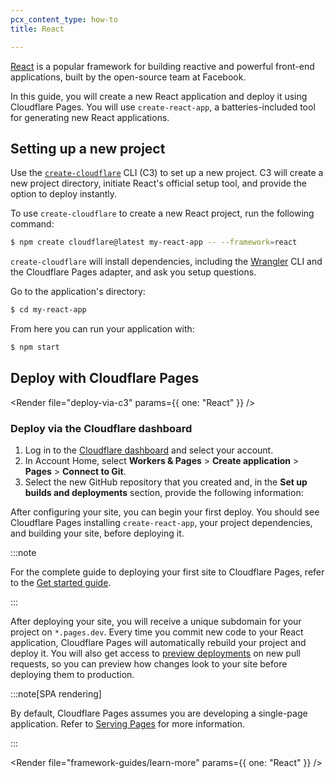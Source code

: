 ```yaml
---
pcx_content_type: how-to
title: React

---
```



[React](https://reactjs.org/) is a popular framework for building reactive and powerful front-end applications, built by the open-source team at Facebook.

In this guide, you will create a new React application and deploy it using Cloudflare Pages. You will use `create-react-app`, a batteries-included tool for generating new React applications.

## Setting up a new project

Use the [`create-cloudflare`](https://www.npmjs.com/package/create-cloudflare) CLI (C3) to set up a new project. C3 will create a new project directory, initiate React's official setup tool, and provide the option to deploy instantly.

To use `create-cloudflare` to create a new React project, run the following command:

```sh
$ npm create cloudflare@latest my-react-app -- --framework=react
```

`create-cloudflare` will install dependencies, including the [Wrangler](/workers/wrangler/install-and-update/#check-your-wrangler-version) CLI and the Cloudflare Pages adapter, and ask you setup questions.

Go to the application's directory:

```sh
$ cd my-react-app
```

From here you can run your application with:

```sh
$ npm start
```

<Render file="tutorials-before-you-start" />

<Render file="framework-guides/create-github-repository_no_init" />

## Deploy with Cloudflare Pages

<Render file="deploy-via-c3" params={{ one: "React" }} />

### Deploy via the Cloudflare dashboard

1. Log in to the [Cloudflare dashboard](https://dash.cloudflare.com/) and select your account.
2. In Account Home, select **Workers & Pages** > **Create application** > **Pages** > **Connect to Git**.
3. Select the new GitHub repository that you created and, in the **Set up builds and deployments** section, provide the following information:

<div>

<PagesBuildPreset framework="create-react-app" />

</div>

After configuring your site, you can begin your first deploy. You should see Cloudflare Pages installing `create-react-app`, your project dependencies, and building your site, before deploying it.

:::note


For the complete guide to deploying your first site to Cloudflare Pages, refer to the [Get started guide](/pages/get-started/).


:::

After deploying your site, you will receive a unique subdomain for your project on `*.pages.dev`.
Every time you commit new code to your React application, Cloudflare Pages will automatically rebuild your project and deploy it. You will also get access to [preview deployments](/pages/configuration/preview-deployments/) on new pull requests, so you can preview how changes look to your site before deploying them to production.

:::note[SPA rendering]


By default, Cloudflare Pages assumes you are developing a single-page application. Refer to [Serving Pages](/pages/configuration/serving-pages/#single-page-application-spa-rendering) for more information.


:::

<Render file="framework-guides/learn-more" params={{ one: "React" }} />

